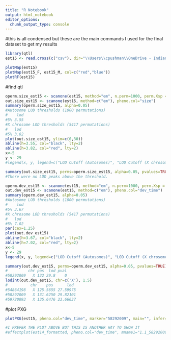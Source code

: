 ---
title: "R Notebook"
output: html_notebook
editor_options: 
  chunk_output_type: console
---
#this is all condensed but these are the main commands I used for the final dataset to get my results

```{r}
library(qtl)
est15 <- read.cross(c("csv"), dir="\\Users\\cpushman\\OneDrive - Indiana University\\Documents\\QTL2023\\EstimatingMap\\est14_formatted\\est15\\","est15.csv.csv", estimate.map = FALSE, genotypes = c("AA","AB","BB"), alleles = c("A","B"), na.strings = c("-"))
```

```{r}
plotMap(est15)
plotMap(est15_F, est15_M, col=c("red","blue"))
plotRF(est15)
```

#find qtl
```{r body size, EM}
operm.size_est15 <- scanone(est15, method="em", n.perm=1000, perm.Xsp = TRUE, pheno.col="size")
out.size_est15 <- scanone(est15, method=c("em"), pheno.col="size")
summary(operm.size_est15, alpha=0.05)
#Autosome LOD thresholds (1000 permutations)
#    lod
#5% 3.55
#X chrosome LOD thresholds (5417 permutations)
#   lod
#5% 3.82
plot(out.size_est15, ylim=c(0,30))
abline(h=3.55, col="black", lty=2)
abline(h=3.82, col="red", lty=2)
x<-5
y <- 29
#legend(x, y, legend=c("LOD Cutoff (Autosomes)", "LOD Cutoff (X chrosome)"), fill=c("black","red"))

summary(out.size_est15, perms=operm.size_est15, alpha=0.05, pvalues=TRUE)
#There were no LOD peaks above the threshold.
```

```{r dev time, EM}
operm.dev_est15 <- scanone(est15, method="em", n.perm=1000, perm.Xsp = TRUE, pheno.col="dev_time")
out.dev_est15 <- scanone(est15, method=c("em"), pheno.col="dev_time")
summary(operm.dev_est15, alpha=0.05)
#Autosome LOD thresholds (1000 permutations)
#    lod
#5% 3.67
#X chrosome LOD thresholds (5417 permutations)
#   lod
#5% 7.02
par(cex=1.25)
plot(out.dev_est15)
abline(h=3.67, col="black", lty=2)
abline(h=7.02, col="red", lty=2)
x<-5
y <- 29
legend(x, y, legend=c("LOD Cutoff (Autosomes)", "LOD Cutoff (X chrosome)"), fill=c("black","red"), bty="n")

summary(out.dev_est15, perms=operm.dev_est15, alpha=0.05, pvalues=TRUE)
#         chr pos  lod pval
#58292009   X 132 29.8    0
lodint(out.dev_est15, chr=c('X'), 1.5)
#          chr    pos      lod
#54864198   X 125.5655 27.59975
#58292009   X 131.6250 29.82101
#59720093   X 135.6476 23.66637
```

#plot PXG
```{r}
plotPXG(est15, pheno.col="dev_time", marker="58292009", main="", infer=FALSE, ylab="Development Time (Days)", col=c("black"))

#I PREFER THE PLOT ABOVE BUT THIS IS ANOTHER WAY TO SHOW IT
#effectplot(est14_formatted, pheno.col="dev_time", mname1="1.1_58292009", main="Genotype x Development Time")
```